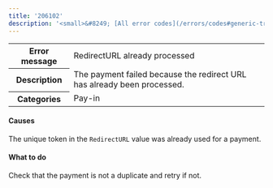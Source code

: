 ---
title: '206102'
description: '<small>&#8249; [All error codes](/errors/codes#generic-transaction-errors)</small>'
---
  
<table>
<tbody>
<tr>
<th class="header"><strong>Error message</strong></th>
<td class="table-content">RedirectURL already processed</td>
</tr>
<tr>
<th class="header"><strong>Description</strong></th>
<td class="table-content">The payment failed because the redirect URL has already been processed.</td>
</tr>
<tr>
<th class="header"><strong>Categories</strong></th>
<td class="table-content">  
<div class="label">Pay-in</div>
</td>
</tr>
</tbody>
</table>  

#### Causes

The unique token in the `RedirectURL` value was already used for a payment.

#### What to do

Check that the payment is not a duplicate and retry if not.